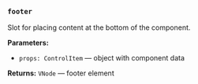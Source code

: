 ### `footer`

Slot for placing content at the bottom of the component.

**Parameters:**
- `props: ControlItem` — object with component data

**Returns:** `VNode` — footer element
